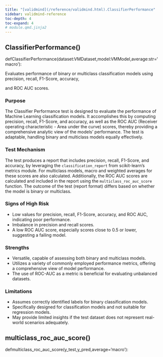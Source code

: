 ```yaml
---
title: "[validmind](/reference/validmind.html).ClassifierPerformance"
sidebar: validmind-reference
toc-depth: 4
toc-expand: 4
# module.qmd.jinja2
---
```


<!-- function.qmd.jinja2 -->

## ClassifierPerformance[()]{.muted}

<!-- signatures.jinja2 -->

::: {.signature}

<span class="kw">def</span><span class="name">ClassifierPerformance</span>(<span class="param"><span class="n">dataset</span><span class="p">:</span><!-- types.jinja2 - format_type --><span class="n">VMDataset</span><span class="muted">,</span></span><span class="param"><span class="n">model</span><span class="p">:</span><!-- types.jinja2 - format_type --><span class="n">VMModel</span><span class="muted">,</span></span><span class="param"><span class="n">average</span><span class="p">:</span><!-- types.jinja2 - format_type --><span class="nb">str</span><span class="o">=</span><span class="s1">'macro'</span></span>):

:::

<!-- docstring.jinja2 -->

Evaluates performance of binary or multiclass classification models using precision, recall, F1-Score, accuracy,

and ROC AUC scores.

### Purpose

The Classifier Performance test is designed to evaluate the performance of Machine Learning classification models. It accomplishes this by computing precision, recall, F1-Score, and accuracy, as well as the ROC AUC (Receiver operating characteristic - Area under the curve) scores, thereby providing a comprehensive analytic view of the models' performance. The test is adaptable, handling binary and multiclass models equally effectively.

### Test Mechanism

The test produces a report that includes precision, recall, F1-Score, and accuracy, by leveraging the `classification_report` from scikit-learn's metrics module. For multiclass models, macro and weighted averages for these scores are also calculated. Additionally, the ROC AUC scores are calculated and included in the report using the `multiclass_roc_auc_score` function. The outcome of the test (report format) differs based on whether the model is binary or multiclass.

### Signs of High Risk

- Low values for precision, recall, F1-Score, accuracy, and ROC AUC, indicating poor performance.
- Imbalance in precision and recall scores.
- A low ROC AUC score, especially scores close to 0.5 or lower, suggesting a failing model.

### Strengths

- Versatile, capable of assessing both binary and multiclass models.
- Utilizes a variety of commonly employed performance metrics, offering a comprehensive view of model performance.
- The use of ROC-AUC as a metric is beneficial for evaluating unbalanced datasets.

### Limitations

- Assumes correctly identified labels for binary classification models.
- Specifically designed for classification models and not suitable for regression models.
- May provide limited insights if the test dataset does not represent real-world scenarios adequately.

<!-- function.qmd.jinja2 -->

## multiclass_roc_auc_score[()]{.muted}

<!-- signatures.jinja2 -->

::: {.signature}

<span class="kw">def</span><span class="name">multiclass_roc_auc_score</span>(<span class="param"><span class="n">y_test</span><span class="muted">,</span></span><span class="param"><span class="n">y_pred</span><span class="muted">,</span></span><span class="param"><span class="n">average</span><span class="o">=</span><span class="s1">'macro'</span></span>):

:::
